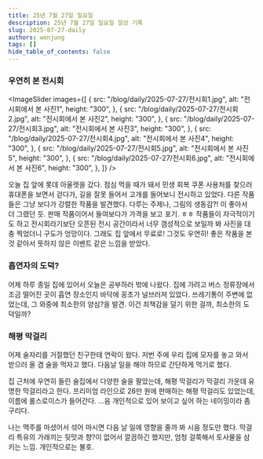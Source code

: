 ```yaml
---
title: 25년 7월 27일 일요일
description: 25년 7월 27일 일요일 일상 기록
slug: 2025-07-27-daily
authors: wonjung
tags: []
hide_table_of_contents: false
---
```



### 우연히 본 전시회

<ImageSlider
  images={[
    {
      src: "/blog/daily/2025-07-27/전시회1.jpg",
      alt: "전시회에서 본 사진1",
      height: "300",
    },
    {
      src: "/blog/daily/2025-07-27/전시회2.jpg",
      alt: "전시회에서 본 사진2",
      height: "300",
    },
    {
      src: "/blog/daily/2025-07-27/전시회3.jpg",
      alt: "전시회에서 본 사진3",
      height: "300",
    },
    {
      src: "/blog/daily/2025-07-27/전시회4.jpg",
      alt: "전시회에서 본 사진4",
      height: "300",
    },
    {
      src: "/blog/daily/2025-07-27/전시회5.jpg",
      alt: "전시회에서 본 사진5",
      height: "300",
    },
    {
      src: "/blog/daily/2025-07-27/전시회6.jpg",
      alt: "전시회에서 본 사진6",
      height: "300",
    },
  ]}
/>

오늘 집 앞에 롯데 아울렛을 갔다.
점심 먹을 때가 돼서 민생 회복 쿠폰 사용처를 찾으러 휴대폰을 보면서 걷다가, 길을 잘못 들어서 고개를 들어보니 전시하고 있었다.
다른 작품들은 그냥 보다가 강렬한 작품을 발견했다.
다루는 주제나, 그림의 생동감?! 이 좋아서 더 그랬던 듯.
판매 작품이어서 들여보다가 가격을 보고 포기. ㅎㅎ
작품들이 자극적이기도 하고 전시회라기보단 오픈된 전시 공간이라서 너무 갬성적으로 보일까 봐 사진을 대충 찍었더니 구도가 엉망이다.
그래도 집 앞에서 무료로! 그것도 우연히! 좋은 작품을 본 것 같아서 뜻하지 않은 이벤트 같은 느낌을 받았다.

### 흡연자의 도덕?

<ImageWrapper
  src="/blog/daily/2025-07-27/흡연자의_양심.jpg"
  alt="흡연자의 양심"
  width="50%"
/>

어제 하루 종일 집에 있어서 오늘은 공부하러 밖에 나왔다.
집에 가려고 버스 정류장에서 조금 떨어진 곳이 흡연 장소인지 바닥에 꽁초가 널브러져 있었다.
쓰레기통이 주변에 없었는데, 그 와중에 최소한의 양심?을 발견.
이건 죄책감을 덜기 위한 걸까, 최소한의 도덕일까?

### 해평 막걸리

<ImageWrapper
  src="/blog/daily/2025-07-27/해평막걸리.jpg"
  alt="해평막걸리"
  width="50%"
/>

어제 술자리를 거절했던 친구한테 연락이 왔다.
저번 주에 우리 집에 모자를 놓고 와서 받으러 올 겸 술을 먹자고 했다.
다음날 일을 해야 하므로 간단하게 먹기로 했다.

집 근처에 우연히 들린 술집에서 다양한 술을 팔았는데, 해평 막걸리가 막걸리 가운데 유명한 막걸리라고 한다.
프리미엄 라인으로 26만 원에 판매하는 해평 막걸리도 있었는데, 이름에 롤스로이스가 들어간다.
...음 개인적으로 있어 보이고 싶어 하는 네이밍이라 좀 구리다.

나는 맥주를 마셨어서 섞어 마시면 다음 날 일에 영향을 줄까 봐 시음 정도만 했다.
막걸리 특유의 가래끼는 뒷맛과 향?이 없어서 깔끔하긴 했지만, 엄청 걸쭉해서 토사물을 삼키는 느낌.
개인적으로는 불호.
